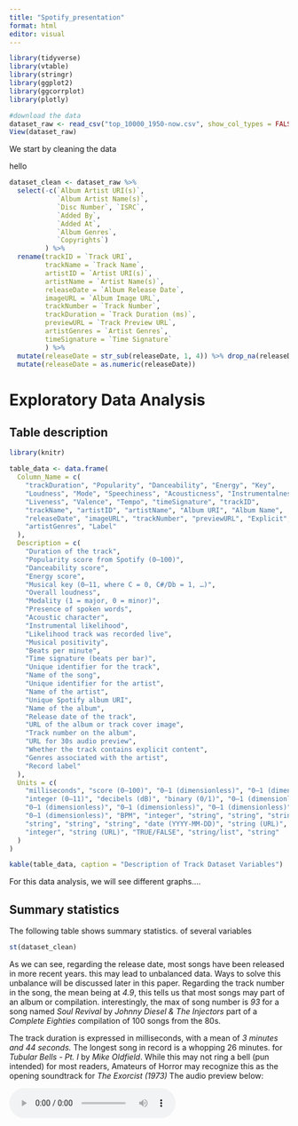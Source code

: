 ```yaml
---
title: "Spotify_presentation"
format: html
editor: visual
---
```


```r
library(tidyverse)
library(vtable)
library(stringr)
library(ggplot2)
library(ggcorrplot)
library(plotly)
```

```r
#download the data
dataset_raw <- read_csv("top_10000_1950-now.csv", show_col_types = FALSE)
View(dataset_raw)
```

We start by cleaning the data

hello

```r
dataset_clean <- dataset_raw %>%
  select(-c(`Album Artist URI(s)`,
            `Album Artist Name(s)`,
            `Disc Number`, `ISRC`, 
            `Added By`, 
            `Added At`, 
            `Album Genres`, 
            `Copyrights`)
         ) %>%
  rename(trackID = `Track URI`,
         trackName = `Track Name`,
         artistID = `Artist URI(s)`,
         artistName = `Artist Name(s)`,
         releaseDate = `Album Release Date`,
         imageURL = `Album Image URL`,
         trackNumber = `Track Number`,
         trackDuration = `Track Duration (ms)`,
         previewURL = `Track Preview URL`,
         artistGenres = `Artist Genres`,
         timeSignature = `Time Signature`
         ) %>%
  mutate(releaseDate = str_sub(releaseDate, 1, 4)) %>% drop_na(releaseDate) %>%
  mutate(releaseDate = as.numeric(releaseDate))
```

# Exploratory Data Analysis

## Table description

```r
library(knitr)

table_data <- data.frame(
  Column_Name = c(
    "trackDuration", "Popularity", "Danceability", "Energy", "Key", 
    "Loudness", "Mode", "Speechiness", "Acousticness", "Instrumentalness", 
    "Liveness", "Valence", "Tempo", "timeSignature", "trackID", 
    "trackName", "artistID", "artistName", "Album URI", "Album Name", 
    "releaseDate", "imageURL", "trackNumber", "previewURL", "Explicit", 
    "artistGenres", "Label"
  ),
  Description = c(
    "Duration of the track",
    "Popularity score from Spotify (0–100)",
    "Danceability score",
    "Energy score",
    "Musical key (0–11, where C = 0, C#/Db = 1, …)",
    "Overall loudness",
    "Modality (1 = major, 0 = minor)",
    "Presence of spoken words",
    "Acoustic character",
    "Instrumental likelihood",
    "Likelihood track was recorded live",
    "Musical positivity",
    "Beats per minute",
    "Time signature (beats per bar)",
    "Unique identifier for the track",
    "Name of the song",
    "Unique identifier for the artist",
    "Name of the artist",
    "Unique Spotify album URI",
    "Name of the album",
    "Release date of the track",
    "URL of the album or track cover image",
    "Track number on the album",
    "URL for 30s audio preview",
    "Whether the track contains explicit content",
    "Genres associated with the artist",
    "Record label"
  ),
  Units = c(
    "milliseconds", "score (0–100)", "0–1 (dimensionless)", "0–1 (dimensionless)", 
    "integer (0–11)", "decibels (dB)", "binary (0/1)", "0–1 (dimensionless)", 
    "0–1 (dimensionless)", "0–1 (dimensionless)", "0–1 (dimensionless)", 
    "0–1 (dimensionless)", "BPM", "integer", "string", "string", "string", 
    "string", "string", "string", "date (YYYY-MM-DD)", "string (URL)", 
    "integer", "string (URL)", "TRUE/FALSE", "string/list", "string"
  )
)

kable(table_data, caption = "Description of Track Dataset Variables")
```

For this data analysis, we will see different graphs....

## Summary statistics

The following table shows summary statistics. of several variables

```r
st(dataset_clean)
```

As we can see, regarding the release date, most songs have been released in more recent years. this may lead to unbalanced data. Ways to solve this unbalance will be discussed later in this paper. Regarding the track number in the song, the mean being at *4.9*, this tells us that most songs may part of an album or compilation. interestingly, the max of song number is *93* for a song named *Soul Revival* by *Johnny Diesel & The Injectors* part of a *Complete Eighties* compilation of 100 songs from the 80s.

The track duration is expressed in milliseconds, with a mean of *3 minutes and 44 seconds.* The longest song in record is a whopping 26 minutes. for *Tubular Bells - Pt. I* by *Mike Oldfield*. While this may not ring a bell (pun intended) for most readers, Amateurs of Horror may recognize this as the opening soundtrack for *The Exorcist (1973)* The audio preview below:

<audio controls>
  <source src="https://p.scdn.co/mp3-preview/2da01a5ad77fddb1bc2b0ed9e138a74eabe43333?cid=9950ac751e34487dbbe027c4fd7f8e99" type="audio/mpeg">
  Your browser does not support the audio element.
</audio>

The explicit tag, has a very imbalanced classes with 95% of songs being not explicit. The popularity of songs are not normally distributed as one may expect. with a mean popularity of 33.

Danceability, Energy, Key, Loudness, Mode, Speechiness, Acousticness, Instrumentalness, Liveness, Valence, Tempo, timeSignature are all spotify variables.

## Correlation matrix

```r
#start by selecting numeric columns
num_dataset <- dataset_clean %>% 
  select(c(releaseDate, trackNumber, trackDuration, Explicit, Popularity, Danceability, Energy, Key, Loudness, Mode, Speechiness, Acousticness, Instrumentalness, Liveness, Valence, Tempo, timeSignature))

cor_matrix <- cor(num_dataset, use = "complete.obs")

ggcorrplot(
  cor_matrix,
  method    = "square",   
  lab       = TRUE,       
  lab_size  = 2,           
  tl.cex    = 10,        
  colors    = c("blue", "white", "red"), 
  outline.col = "gray80",
) +
  labs(
    title = "Correlation Matrix for Song features"
  ) +
  xlab(NULL)+ ylab(NULL)+
  theme_minimal() +
  theme(axis.text.x = element_text(angle = 45, vjust = 1, hjust = 1))

```

## Release year

Release year is the dependent variable from our dataset, we take the granularity of years.

```r
#adding a histogram with songs by year
year_hist <- dataset_clean %>% 
  select(releaseDate) %>%
  filter(releaseDate>0) %>%
  ggplot(aes(x=releaseDate)) +
  geom_histogram(binwidth = 1, fill="blue", color="black") +
  theme_minimal() +
  labs(title = "Number of songs by release year", x="Year") 
year_hist
#year_hist %>% ggplotly()
```

As we can see, our dataset tends to contain more songs released in recent years. Leading to unbalanced data, solving this problem will be discussed in subsequent sections.

## track numbers

```r
track_dens <- dataset_clean %>% 
  filter(trackNumber!=0) %>% 
  ggplot(aes(x=trackNumber)) +
  geom_histogram(fill='blue', color='black') + 
  theme_minimal() +
  labs(title = "Track number density", y="Density", x="track number")
track_dens
  
```

As we can see, most songs heavily cluster towards lower numbers.

What may be insteresting to try is if Benford's law can be applied here.

```r
benford_distr <- data.frame(
  first_digit = 1:9,
  benford_pct = log10(1 + 1/(1:9)) * 100
)

benford <- dataset_clean %>% 
  filter(trackNumber!=0) %>% 
  mutate(first_digit = as.numeric(substr(as.character(trackNumber), 1, 1))) %>% 
  ggplot(aes(x = first_digit)) +
  geom_histogram(
    bins = 9,
    fill = "blue",
    color = "black",
    aes(y = after_stat(count / sum(count) * 100))
  ) +
  geom_line(
    data = benford_distr,
    aes(x = first_digit, y = benford_pct),
    color = "red",
    size = 1
  ) +
  scale_x_continuous(breaks = 1:9) +
  labs(
    title = "First Digit Distribution of Track Numbers vs Benford's Law",
    x = "First Digit",
    y = "Percentage"
  ) +
  theme_minimal()

benford

```

Unfortunately, it appears that the distribution of track numbers do not follow this distribution, likely due to the fact that track numbers are constrained. Indeed, these songs can be taken from singles which have only 1 song, EPs, which typically have 3 to 6 songs or part of an album which has more songs, but often a maximum of 15 songs. .......

Lastly, we can take a look at the evolution of track numbers over time.

```r
year_tracknum <- dataset_clean %>% 
  filter(releaseDate!=0,
         trackNumber!=0) %>% 
  ggplot(aes(x=releaseDate, y=trackNumber)) +
  geom_point(color = "blue", size = 2) +
  theme_minimal()  + 
  labs(title="Track number depending on the release year", y="Track Number", x="Release Year")
year_tracknum
```

Little correlation appears from the data.

## Track Duration

We can now take a look at the track duration, unless mentioned specifically, it should be assumed that the units are milliseconds.

```r
duration_hist <- dataset_clean %>% 
  drop_na() %>% 
  mutate(trackDuration = trackDuration/1000) %>% 
  ggplot(aes(x=trackDuration)) +
  geom_histogram(bins=50, fill='blue', color='black') +
  theme_minimal() +
  labs(title ="Histogram of track durations", x="Track Duration (s)")
duration_hist
```

As ca be observed, the distribution is skewed to the left, with a handful of high values, while the remaining values are lower.

We can also observe track duration depending on the release year

```r
median_year <- dataset_clean %>% 
  drop_na() %>% 
  group_by(releaseDate) %>% 
  summarise(median_duration = median(trackDuration, na.rm = TRUE)) %>% 
  mutate(median_duration = median_duration/1000) %>% 
  ggplot(aes(y=median_duration, x=releaseDate))+
  geom_line(color='blue', size=1) + 
  theme_minimal()+
  labs(title="Evolution of median track duration by year", y="Median Duration (s)", x="Year")
median_year %>% ggplotly()
```

As can be seen a peak is reached in 1992 with a median track duration of 259.8 seconds or 4 minutes and 20 seconds. The recent downward trend is unsurprising, in a day and age, where the number of streams are how artists are paid, and where people are free to skip songs as they see fit, shorter songs become a necessity for artists.

```r
duration_pop <- dataset_clean %>% 
  drop_na() %>%
  mutate(trackDuration = trackDuration/1000) %>% 
  ggplot(aes(y=trackDuration, x=Popularity)) +
  geom_point(color="blue")
duration_pop
```

## Explicit

```r
explicit_year <- dataset_clean %>% 
  drop_na() %>% 
  group_by(releaseDate, Explicit) %>%
  summarise(count = n(), .groups = "drop") %>% 
  ggplot(aes(x = releaseDate, y = count, fill = as.factor(Explicit))) +
  geom_area(position = "fill", alpha=0.6) +
  scale_fill_manual(
    values = c("TRUE" = "red", "FALSE" = "lightgray"),
    name = "Explicit",
    labels = c("FALSE" = "Non-Explicit", "TRUE" = "Explicit")
  ) +
  labs(
    title = "Evolution of Explicit vs. Non-Explicit Songs",
    x = "Year",
    y = "Share",
    fill = "Explicit"
  ) +
  scale_y_continuous(labels = scales::percent) +
  theme_minimal()

explicit_year
```

```r
line_explicit <- dataset_clean %>% 
  drop_na() %>% 
  group_by(releaseDate) %>%
  summarise(
    total = n(),
    explicit_count = sum(Explicit, na.rm = TRUE),
    explicit_share = explicit_count / total
  ) %>% 
  ggplot(aes(x = releaseDate, y = explicit_count)) +
  geom_line(color = "blue", size = 1) +
  labs(
    title = "Share of Explicit Songs Over Time",
    x = "Year",
    y = "Share of Explicit Songs"
  ) +
  theme_minimal()
line_explicit
```

As can be observed, the share of songs with an explicit mention have taken a bigger share. It should be noted that the mention of explcit songs are to be taken with a grain of salt, as the "Explicit" mentionned is provided by the label uploading the track on spotify, several songs that may have explicit content are sometimes released with a non-explicit version, a good way for artists to ensure that their song may still be played on the radio for example.

```r
explicit_boxplot <- dataset_clean %>% 
  drop_na() %>% 
  ggplot(aes(x = as.factor(Explicit), y = Popularity)) +
  geom_boxplot() +
  labs(
    title = "Popularity by Explicit Status",
    x = "Explicit",
    y = "Popularity"
  ) +
  theme_minimal()
explicit_boxplot
```

We can try observing the difference in popularity between explicit and non-explicit songs. We observe that Explicit songs are more popular. This correlation may also be due to the release Date, indeed, recent songs aer more likely to be Explcit and more likely to be popular. This can be easily proven using a scatter plot.

```r
explicit_popdate <- dataset_clean %>% 
  drop_na() %>% 
  ggplot(aes(x = releaseDate, y = Popularity, color=as.factor(Explicit))) +
  scale_color_manual(
    values = c("TRUE" = "red", "FALSE" = "blue"),
    name = "Explicit",
    labels = c("FALSE" = "Non-Explicit", "TRUE" = "Explicit")
  ) +
  geom_point(shape=4) +
  labs(
    title = "Popularity by year with explicit status",
    x = "Release Year",
    y = "Popularity"
  ) +
  theme_minimal()
   #+ facet_wrap(vars(Explicit))
explicit_popdate
```

## Popularity
